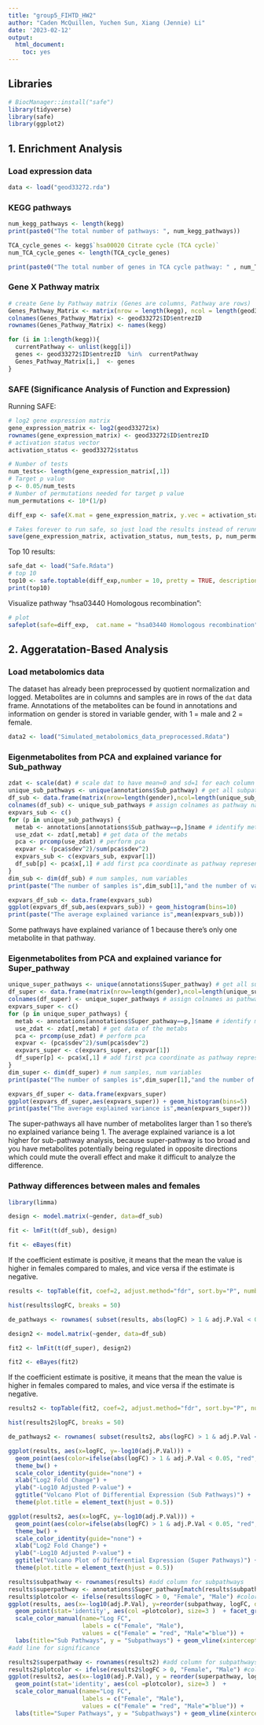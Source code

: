 ```yaml
---
title: "group5_FIHTD_HW2"
author: "Caden McQuillen, Yuchen Sun, Xiang (Jennie) Li"
date: '2023-02-12'
output:
  html_document:
    toc: yes
---
```



## Libraries
```r
# BiocManager::install("safe")
library(tidyverse)
library(safe)
library(ggplot2)
```

## 1. Enrichment Analysis

### Load expression data
```r
data <- load("geod33272.rda")
```

### KEGG pathways
```r
num_kegg_pathways <- length(kegg)
print(paste0("The total number of pathways: ", num_kegg_pathways))

TCA_cycle_genes <- kegg$`hsa00020 Citrate cycle (TCA cycle)`
num_TCA_cycle_genes <- length(TCA_cycle_genes)

print(paste0("The total number of genes in TCA cycle pathway: " , num_TCA_cycle_genes))
```

### Gene X Pathway matrix
```r
# create Gene by Pathway matrix (Genes are columns, Pathway are rows)
Genes_Pathway_Matrix <- matrix(nrow = length(kegg), ncol = length(geod33272$ID$entrezID))
colnames(Genes_Pathway_Matrix) <- geod33272$ID$entrezID
rownames(Genes_Pathway_Matrix) <- names(kegg)

for (i in 1:length(kegg)){
  currentPathway <- unlist(kegg[i])
  genes <- geod33272$ID$entrezID  %in%  currentPathway
  Genes_Pathway_Matrix[i,]  <- genes
}

```

### SAFE (Significance Analysis of Function and Expression) 

Running SAFE: 
```r
# log2 gene expression matrix
gene_expression_matrix <- log2(geod33272$x)
rownames(gene_expression_matrix) <- geod33272$ID$entrezID
# activation status vector
activation_status <- geod33272$status

# Number of tests
num_tests<- length(gene_expression_matrix[,1])
# Target p value
p <- 0.05/num_tests
# Number of permutations needed for target p value
num_permutations <- 10*(1/p)

diff_exp <- safe(X.mat = gene_expression_matrix, y.vec = activation_status, C.mat = t(Genes_Pathway_Matrix),  Pi.mat = num_permutations, error = "FWER.Bonf")

# Takes forever to run safe, so just load the results instead of rerunning 
save(gene_expression_matrix, activation_status, num_tests, p, num_permutations, diff_exp, file = "Safe.Rdata")
```


Top 10 results: 
```r
safe_dat <- load("Safe.Rdata")
# top 10
top10 <- safe.toptable(diff_exp,number = 10, pretty = TRUE, description = FALSE)
print(top10)
```


Visualize pathway "hsa03440 Homologous recombination":

```r
# plot
safeplot(safe=diff_exp,  cat.name = "hsa03440 Homologous recombination")
```



## 2. Aggeratation-Based Analysis

### Load metabolomics data
The dataset has already been preprocessed by quotient normalization and logged. Metabolites are in columns and samples are in rows of the `dat` data frame. Annotations of the metabolites can be found in annotations and information on gender is stored in variable gender, with 1 = male and 2 = female.
```r
data2 <- load("Simulated_metabolomics_data_preprocessed.Rdata")
```

### Eigenmetabolites from PCA and explained variance for Sub_pathway
```r
zdat <- scale(dat) # scale dat to have mean=0 and sd=1 for each column (metabolites)
unique_sub_pathways <- unique(annotations$Sub_pathway) # get all subpathways
df_sub <- data.frame(matrix(nrow=length(gender),ncol=length(unique_sub_pathways))) # create empty data frame for pathway representatives
colnames(df_sub) <- unique_sub_pathways # assign colnames as pathway names
expvars_sub <- c()
for (p in unique_sub_pathways) {
  metab <- annotations[annotations$Sub_pathway==p,]$name # identify metabs that belong to pathway
  use_zdat <- zdat[,metab] # get data of the metabs
  pca <- prcomp(use_zdat) # perform pca
  expvar <- (pca$sdev^2)/sum(pca$sdev^2)
  expvars_sub <- c(expvars_sub, expvar[1])
  df_sub[p] <- pca$x[,1] # add first pca coordinate as pathway representative to df
}
dim_sub <- dim(df_sub) # num samples, num variables
print(paste("The number of samples is",dim_sub[1],"and the number of variables is",dim_sub[2]))

expvars_df_sub <- data.frame(expvars_sub)
ggplot(expvars_df_sub,aes(expvars_sub)) + geom_histogram(bins=10)
print(paste("The average explained variance is",mean(expvars_sub)))
```

Some pathways have explained variance of 1 because there's only one metabolite in that pathway.

### Eigenmetabolites from PCA and explained variance for Super_pathway
```r
unique_super_pathways <- unique(annotations$Super_pathway) # get all superpathways
df_super <- data.frame(matrix(nrow=length(gender),ncol=length(unique_super_pathways))) # create empty data frame for pathway representatives
colnames(df_super) <- unique_super_pathways # assign colnames as pathway names
expvars_super <- c()
for (p in unique_super_pathways) {
  metab <- annotations[annotations$Super_pathway==p,]$name # identify metabs that belong to pathway
  use_zdat <- zdat[,metab] # get data of the metabs
  pca <- prcomp(use_zdat) # perform pca
  expvar <- (pca$sdev^2)/sum(pca$sdev^2)
  expvars_super <- c(expvars_super, expvar[1])
  df_super[p] <- pca$x[,1] # add first pca coordinate as pathway representative to df
}
dim_super <- dim(df_super) # num samples, num variables
print(paste("The number of samples is",dim_super[1],"and the number of variables is",dim_super[2]))

expvars_df_super <- data.frame(expvars_super)
ggplot(expvars_df_super,aes(expvars_super)) + geom_histogram(bins=5)
print(paste("The average explained variance is",mean(expvars_super)))
```

The super-pathways all have number of metabolites larger than 1 so there's no explained variance being 1. The average explained variance is a lot higher for sub-pathway analysis, because super-pathway is too broad and you have metabolites potentially being regulated in opposite directions which could mute the overall effect and make it difficult to analyze the difference.


### Pathway differences between males and females

```r
library(limma)
```

```r
design <- model.matrix(~gender, data=df_sub)
```


```r
fit <- lmFit(t(df_sub), design)
```


```r
fit <- eBayes(fit)
```

If the coefficient estimate is positive, it means that the mean the value is higher in females compared to males, and vice versa if the estimate is negative.


```r
results <- topTable(fit, coef=2, adjust.method="fdr", sort.by="P", number=Inf)

hist(results$logFC, breaks = 50)

de_pathways <- rownames( subset(results, abs(logFC) > 1 & adj.P.Val < 0.05) )
```
```r
design2 <- model.matrix(~gender, data=df_sub)
```


```r
fit2 <- lmFit(t(df_super), design2)
```


```r
fit2 <- eBayes(fit2)
```

If the coefficient estimate is positive, it means that the mean the value is higher in females compared to males, and vice versa if the estimate is negative.


```r
results2 <- topTable(fit2, coef=2, adjust.method="fdr", sort.by="P", number=Inf)

hist(results2$logFC, breaks = 50)

de_pathways2 <- rownames( subset(results2, abs(logFC) > 1 & adj.P.Val < 0.05) )
```



```r
ggplot(results, aes(x=logFC, y=-log10(adj.P.Val))) +
  geom_point(aes(color=ifelse(abs(logFC) > 1 & adj.P.Val < 0.05, "red", "black")), size=1) +
  theme_bw() +
  scale_color_identity(guide="none") +
  xlab("Log2 Fold Change") +
  ylab("-Log10 Adjusted P-value") +
  ggtitle("Volcano Plot of Differential Expression (Sub Pathways)") +
  theme(plot.title = element_text(hjust = 0.5))
```
```r
ggplot(results2, aes(x=logFC, y=-log10(adj.P.Val))) +
  geom_point(aes(color=ifelse(abs(logFC) > 1 & adj.P.Val < 0.05, "red", "black")), size=1) +
  theme_bw() +
  scale_color_identity(guide="none") +
  xlab("Log2 Fold Change") +
  ylab("-Log10 Adjusted P-value") +
  ggtitle("Volcano Plot of Differential Expression (Super Pathways)") +
  theme(plot.title = element_text(hjust = 0.5))
```



```r

results$subpathway <- rownames(results) #add column for subpathways
results$superpathway <- annotations$Super_pathway[match(results$subpathway, annotations$Sub_pathway)]
results$plotcolor <- ifelse(results$logFC > 0, "Female", "Male") #color for enrichment
ggplot(results, aes(x=-log10(adj.P.Val), y=reorder(subpathway, logFC, decreasing = T), label=subpathway)) + 
  geom_point(stat='identity', aes(col =plotcolor), size=3 )  + facet_grid(rows = vars(superpathway), scales="free_y")+
  scale_color_manual(name="Log FC", 
                     labels = c("Female", "Male"), 
                     values = c("Female" = "red", "Male"="blue")) + 
  labs(title="Sub Pathways", y = "Subpathways") + geom_vline(xintercept = 1.30102999566) 
#add line for significance 

```

```r

results2$superpathway <- rownames(results2) #add column for subpathways
results2$plotcolor <- ifelse(results2$logFC > 0, "Female", "Male") #color for enrichment
ggplot(results2, aes(x=-log10(adj.P.Val), y = reorder(superpathway, logFC, decreasing = T), label=superpathway)) + 
  geom_point(stat='identity', aes(col =plotcolor), size=3 )  +
  scale_color_manual(name="Log FC", 
                     labels = c("Female", "Male"), 
                     values = c("Female" = "red", "Male"="blue")) + 
  labs(title="Super Pathways", y = "Subpathways") + geom_vline(xintercept = 1.30102999566) #add line for significance 

```

